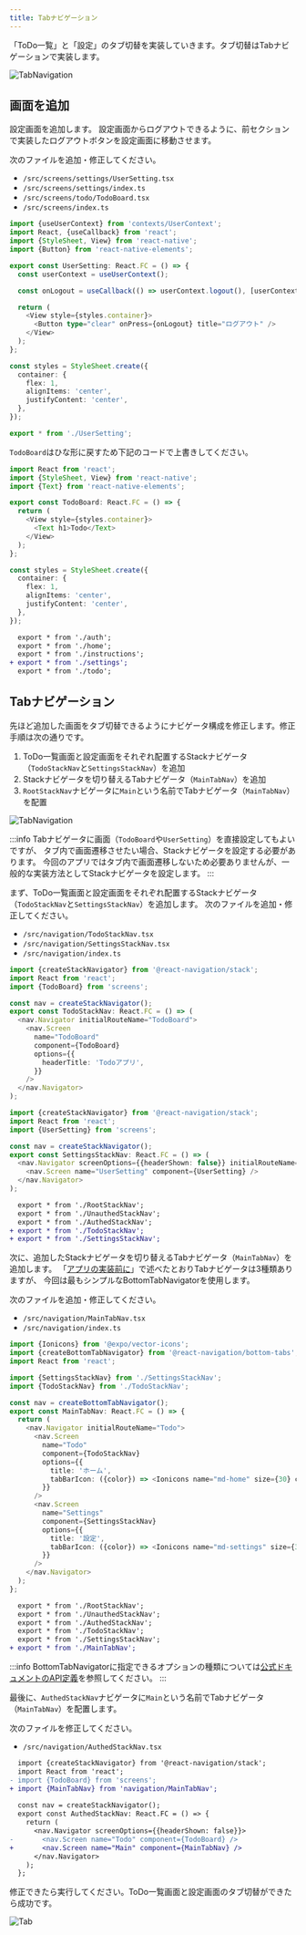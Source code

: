 ```yaml
---
title: Tabナビゲーション
---
```


「ToDo一覧」と「設定」のタブ切替を実装していきます。タブ切替はTabナビゲーションで実装します。

![TabNavigation](../app-hands-on/screen-transition-tab.png)

## 画面を追加

設定画面を追加します。
設定画面からログアウトできるように、前セクションで実装したログアウトボタンを設定画面に移動させます。

次のファイルを追加・修正してください。

- `/src/screens/settings/UserSetting.tsx`
- `/src/screens/settings/index.ts`
- `/src/screens/todo/TodoBoard.tsx`
- `/src/screens/index.ts`

```typescript jsx title="/src/screens/settings/UserSetting.tsx"
import {useUserContext} from 'contexts/UserContext';
import React, {useCallback} from 'react';
import {StyleSheet, View} from 'react-native';
import {Button} from 'react-native-elements';

export const UserSetting: React.FC = () => {
  const userContext = useUserContext();

  const onLogout = useCallback(() => userContext.logout(), [userContext]);

  return (
    <View style={styles.container}>
      <Button type="clear" onPress={onLogout} title="ログアウト" />
    </View>
  );
};

const styles = StyleSheet.create({
  container: {
    flex: 1,
    alignItems: 'center',
    justifyContent: 'center',
  },
});
```

```typescript jsx title="/src/screens/settings/index.ts"
export * from './UserSetting';
```

`TodoBoard`はひな形に戻すため下記のコードで上書きしてください。

```typescript jsx  title="/src/screens/todo/TodoBoard.tsx"
import React from 'react';
import {StyleSheet, View} from 'react-native';
import {Text} from 'react-native-elements';

export const TodoBoard: React.FC = () => {
  return (
    <View style={styles.container}>
      <Text h1>Todo</Text>
    </View>
  );
};

const styles = StyleSheet.create({
  container: {
    flex: 1,
    alignItems: 'center',
    justifyContent: 'center',
  },
});
```

```diff title="/src/screens/index.ts"
  export * from './auth';
  export * from './home';
  export * from './instructions';
+ export * from './settings';
  export * from './todo';
```

## Tabナビゲーション

先ほど追加した画面をタブ切替できるようにナビゲータ構成を修正します。修正手順は次の通りです。

1. ToDo一覧画面と設定画面をそれぞれ配置するStackナビゲータ（`TodoStackNav`と`SettingsStackNav`）を追加
1. Stackナビゲータを切り替えるTabナビゲータ（`MainTabNav`）を追加
1. `RootStackNav`ナビゲータに`Main`という名前でTabナビゲータ（`MainTabNav`）を配置

![TabNavigation](../app-hands-on/tab_navigation.png)

:::info
Tabナビゲータに画面（`TodoBoard`や`UserSetting`）を直接設定してもよいですが、
タブ内で画面遷移させたい場合、Stackナビゲータを設定する必要があります。
今回のアプリではタブ内で画面遷移しないため必要ありませんが、一般的な実装方法としてStackナビゲータを設定します。
:::

まず、ToDo一覧画面と設定画面をそれぞれ配置するStackナビゲータ（`TodoStackNav`と`SettingsStackNav`）を追加します。
次のファイルを追加・修正してください。

- `/src/navigation/TodoStackNav.tsx`
- `/src/navigation/SettingsStackNav.tsx`
- `/src/navigation/index.ts`

```typescript jsx title="/src/navigation/TodoStackNav.tsx"
import {createStackNavigator} from '@react-navigation/stack';
import React from 'react';
import {TodoBoard} from 'screens';

const nav = createStackNavigator();
export const TodoStackNav: React.FC = () => (
  <nav.Navigator initialRouteName="TodoBoard">
    <nav.Screen
      name="TodoBoard"
      component={TodoBoard}
      options={{
        headerTitle: 'Todoアプリ',
      }}
    />
  </nav.Navigator>
);
```

```typescript jsx title="/src/navigation/SettingsStackNav.tsx"
import {createStackNavigator} from '@react-navigation/stack';
import React from 'react';
import {UserSetting} from 'screens';

const nav = createStackNavigator();
export const SettingsStackNav: React.FC = () => (
  <nav.Navigator screenOptions={{headerShown: false}} initialRouteName="UserSetting">
    <nav.Screen name="UserSetting" component={UserSetting} />
  </nav.Navigator>
);
```

``` diff jsx title="/src/navigation/index.ts"
  export * from './RootStackNav';
  export * from './UnauthedStackNav';
  export * from './AuthedStackNav';
+ export * from './TodoStackNav';
+ export * from './SettingsStackNav';
```

次に、追加したStackナビゲータを切り替えるTabナビゲータ（`MainTabNav`）を追加します。
「[アプリの実装前に](../../basic-concepts/react-navigation-basics/tab.mdx)」で述べたとおりTabナビゲータは3種類ありますが、
今回は最もシンプルなBottomTabNavigatorを使用します。

次のファイルを追加・修正してください。

- `/src/navigation/MainTabNav.tsx`
- `/src/navigation/index.ts`

```typescript jsx title="/src/navigation/MainTabNav.tsx"
import {Ionicons} from '@expo/vector-icons';
import {createBottomTabNavigator} from '@react-navigation/bottom-tabs';
import React from 'react';

import {SettingsStackNav} from './SettingsStackNav';
import {TodoStackNav} from './TodoStackNav';

const nav = createBottomTabNavigator();
export const MainTabNav: React.FC = () => {
  return (
    <nav.Navigator initialRouteName="Todo">
      <nav.Screen
        name="Todo"
        component={TodoStackNav}
        options={{
          title: 'ホーム',
          tabBarIcon: ({color}) => <Ionicons name="md-home" size={30} color={color} />,
        }}
      />
      <nav.Screen
        name="Settings"
        component={SettingsStackNav}
        options={{
          title: '設定',
          tabBarIcon: ({color}) => <Ionicons name="md-settings" size={30} color={color} />,
        }}
      />
    </nav.Navigator>
  );
};
```

``` diff jsx title="/src/navigation/index.ts"
  export * from './RootStackNav';
  export * from './UnauthedStackNav';
  export * from './AuthedStackNav';
  export * from './TodoStackNav';
  export * from './SettingsStackNav';
+ export * from './MainTabNav';
```

:::info
BottomTabNavigatorに指定できるオプションの種類については[公式ドキュメントのAPI定義](https://reactnavigation.org/docs/bottom-tab-navigator#options)を参照してください。
:::

最後に、`AuthedStackNav`ナビゲータに`Main`という名前でTabナビゲータ（`MainTabNav`）を配置します。

次のファイルを修正してください。

- `/src/navigation/AuthedStackNav.tsx`

``` diff jsx title="/src/navigation/AuthedStackNav.tsx"
  import {createStackNavigator} from '@react-navigation/stack';
  import React from 'react';
- import {TodoBoard} from 'screens';
+ import {MainTabNav} from 'navigation/MainTabNav';
  
  const nav = createStackNavigator();
  export const AuthedStackNav: React.FC = () => {
    return (
      <nav.Navigator screenOptions={{headerShown: false}}>
-       <nav.Screen name="Todo" component={TodoBoard} />
+       <nav.Screen name="Main" component={MainTabNav} />
      </nav.Navigator>
    );
  };
```

修正できたら実行してください。ToDo一覧画面と設定画面のタブ切替ができたら成功です。

![Tab](../app-hands-on/tab.png)
